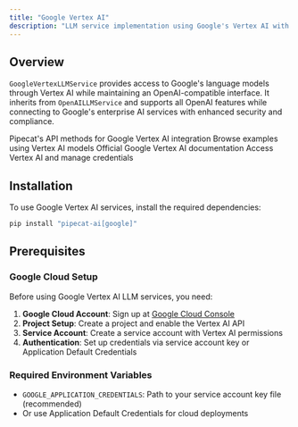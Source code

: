 ```yaml
---
title: "Google Vertex AI"
description: "LLM service implementation using Google's Vertex AI with OpenAI-compatible interface"
---
```


## Overview

`GoogleVertexLLMService` provides access to Google's language models through Vertex AI while maintaining an OpenAI-compatible interface. It inherits from `OpenAILLMService` and supports all OpenAI features while connecting to Google's enterprise AI services with enhanced security and compliance.

<CardGroup cols={2}>
  <Card
    title="Vertex AI LLM API Reference"
    icon="code"
    href="https://reference-server.pipecat.ai/en/latest/api/pipecat.services.google.llm.html"
  >
    Pipecat's API methods for Google Vertex AI integration
  </Card>
  <Card
    title="Example Implementation"
    icon="play"
    href="https://github.com/pipecat-ai/pipecat/tree/main/examples"
  >
    Browse examples using Vertex AI models
  </Card>
  <Card
    title="Vertex AI Documentation"
    icon="book"
    href="https://cloud.google.com/vertex-ai/docs"
  >
    Official Google Vertex AI documentation
  </Card>
  <Card
    title="Google Cloud Console"
    icon="microphone"
    href="https://console.cloud.google.com/vertex-ai"
  >
    Access Vertex AI and manage credentials
  </Card>
</CardGroup>

## Installation

To use Google Vertex AI services, install the required dependencies:

```bash
pip install "pipecat-ai[google]"
```

## Prerequisites

### Google Cloud Setup

Before using Google Vertex AI LLM services, you need:

1. **Google Cloud Account**: Sign up at [Google Cloud Console](https://console.cloud.google.com/)
2. **Project Setup**: Create a project and enable the Vertex AI API
3. **Service Account**: Create a service account with Vertex AI permissions
4. **Authentication**: Set up credentials via service account key or Application Default Credentials

### Required Environment Variables

- `GOOGLE_APPLICATION_CREDENTIALS`: Path to your service account key file (recommended)
- Or use Application Default Credentials for cloud deployments
